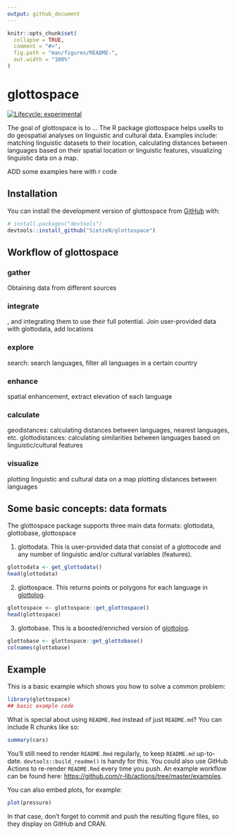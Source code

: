 ```yaml
---
output: github_document
---
```


<!-- README.md is generated from README.Rmd. Please edit that file -->

```r
knitr::opts_chunk$set(
  collapse = TRUE,
  comment = "#>",
  fig.path = "man/figures/README-",
  out.width = "100%"
)
```

# glottospace

<!-- badges: start -->
[![Lifecycle: experimental](https://img.shields.io/badge/lifecycle-experimental-orange.svg)](https://lifecycle.r-lib.org/articles/stages.html#experimental)
<!-- badges: end -->

The goal of glottospace is to ...
The R package glottospace helps useRs to do geospatial analyses on linguistic and cultural data. 
    Examples include: matching linguistic datasets to their location, 
    calculating distances between languages based on their spatial location or linguistic features, 
    visualizing linguistic data on a map.

ADD some examples here with r code

## Installation

You can install the development version of glottospace from [GitHub](https://github.com/) with:

``` r
# install.packages("devtools")
devtools::install_github("SietzeN/glottospace")
```

## Workflow of glottospace

### gather
Obtaining data from different sources

### integrate
, and integrating them to use their full potential.
Join user-provided data with glottodata, add locations

### explore
search: search languages, filter all languages in a certain country

### enhance
spatial enhancement, extract elevation of each language

### calculate
geodistances: calculating distances between languages, nearest languages, etc.
glottodistances: calculating similarities between languages based on linguistic/cultural features

### visualize
plotting linguistic and cultural data on a map
plotting distances between languages




## Some basic concepts: data formats

The glottospace package supports three main data formats: glottodata, glottobase, glottospace

1. glottodata. This is user-provided data that consist of a glottocode and any number of linguistic and/or cultural variables (features). 
``` r
glottodata <- get_glottodata()
head(glottodata)
```
2. glottospace. This returns points or polygons for each language in [glottolog](https://glottolog.org/). 
``` r
glottospace <- glottospace::get_glottospace()
head(glottospace)
```

3. glottobase. This is a boosted/enriched version of [glottolog](https://glottolog.org/). 
``` r
glottobase <- glottospace::get_glottobase()
colnames(glottobase)
```

## Example

This is a basic example which shows you how to solve a common problem:

```r
library(glottospace)
## basic example code
```

What is special about using `README.Rmd` instead of just `README.md`? You can include R chunks like so:

```r
summary(cars)
```

You'll still need to render `README.Rmd` regularly, to keep `README.md` up-to-date. `devtools::build_readme()` is handy for this. You could also use GitHub Actions to re-render `README.Rmd` every time you push. An example workflow can be found here: <https://github.com/r-lib/actions/tree/master/examples>.

You can also embed plots, for example:

```r
plot(pressure)
```

In that case, don't forget to commit and push the resulting figure files, so they display on GitHub and CRAN.

